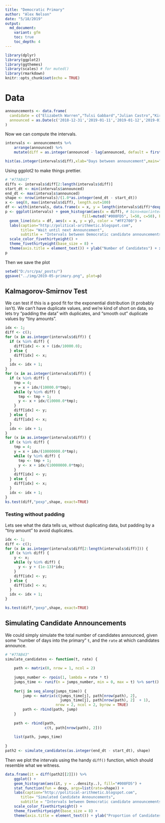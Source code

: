 ```yaml
---
title: "Democratic Primary"
author: "Alex Nelson"
date: "5/18/2019"
output:
  md_document:
    variant: gfm
    toc: true
    toc_depth: 4
---
```


```r
library(dplyr)
library(ggplot2)
library(ggthemes)
library(scales) # for muted()
library(rmarkdown)
knitr::opts_chunk$set(echo = TRUE)
```

# Data

```r
announcements <- data.frame(
  candidate = c("Elizabeth Warren","Tulsi Gabbard","Julian Castro","Kirsten Gillibrand","Kamala Harris","Pete Buttigieg","Cory Booker","Amy Klobuchar","Bernie Sanders","Jay Inslee","John Hickenlooper","Beto O'Rourke","Mike Gravel","Tim Ryan","Eric Swalwell","Seth Moulton","Joe Biden","Michael Bennet","Seth Bullock","Bill de Blasio"),
  announced = as.Date(c('2018-12-31','2019-01-11','2019-01-12','2019-01-15','2019-01-21','2019-01-23','2019-02-01','2019-02-10','2019-02-19','2019-03-01','2019-03-04','2019-03-14','2019-03-19','2019-04-04','2019-04-08','2019-04-22','2019-04-25','2019-05-02','2019-05-14','2019-05-16'))
)
```

Now we can compute the intervals.
```r
intervals <- announcements %>%
    arrange(announced) %>%
    mutate(diff = as.integer(announced - lag(announced, default = first(announced))))
```

```r
hist(as.integer(intervals$diff),xlab="Days between announcement",main="Intervals beween Democratic Primary Candidate Announcements")
```

Using ggplot2 to make things prettier.

```r
# "#77AB43"
diffs <- intervals$diff[2:length(intervals$diff)]
start_dt <- min(intervals$announced)
end_dt <- max(intervals$announced)
shape <- nrow(intervals)/(1.0*as.integer(end_dt - start_dt))
x <- seq(0, max(intervals$diff), length.out=100)
df <- with(intervals, data.frame(x = x, y = length(intervals$diff)*dexp(x, rate=shape)))
p <- ggplot(intervals) + geom_histogram(aes(x = diff), # bins=max(intervals$diff), 
                                   fill=muted("#008FD5", l=50, c=50), binwidth=0.75) +
  geom_line(data = df, aes(x = x, y = y), color = "#FF2700") +
  labs(caption="http://political-arithmetic.blogspot.com",
       title= "Wait until next Announcement",
       subtitle = "Intervals between Democratic candidate announcements") +
  scale_color_fivethirtyeight() +
  theme_fivethirtyeight(base_size = 8) +
  theme(axis.title = element_text()) + ylab("Number of Candidates") + xlab("Days")
p
```

Then we save the plot

```r
setwd("D:/src/pa/_posts/")
ggsave("../img/2019-05-primary.png", plot=p)
```

## Kalmagorov-Smirnov Test

We can test if this is a good fit for the exponential distribution (it probably isn't). We can't have duplicate values, and we're kind of short on data, so lets try "padding the data" with duplicates, and "smooth out" duplicate values by "tiny amounts".

```r
idx <- 1;
diff <- c();
for (x in as.integer(intervals$diff)) {
  if (x %in% diff) {
    diff[idx] <- x + (idx/10000.0);
  } else {
    diff[idx] <- x;
  }
  idx <- idx + 1;
}
for (x in as.integer(intervals$diff)) {
  if (x %in% diff) {
    tmp = 4;
    y = x + idx/(10000.0*tmp);
    while (y %in% diff) {
      tmp <- tmp + 1;
      y <- x + idx/(10000.0*tmp);
    }
    diff[idx] <- y;
  } else {
    diff[idx] <- x;
  }
  idx <- idx + 1;
}
for (x in as.integer(intervals$diff)) {
  if (x %in% diff) {
    tmp = 4;
    y = x + idx/(10000000.0*tmp);
    while (y %in% diff) {
      tmp <- tmp + 1;
      y <- x + idx/(10000000.0*tmp);
    }
    diff[idx] <- y;
  } else {
    diff[idx] <- x;
  }
  idx <- idx + 1;
}
ks.test(diff,"pexp",shape, exact=TRUE)
```

### Testing without padding

Lets see what the data tells us, without duplicating data, but padding by a "tiny amount" to avoid duplicates.

```r
idx <- 1;
diff <- c();
for (x in as.integer(intervals$diff[2:length(intervals$diff)])) {
  if (x %in% diff) {
    y <- x;
    while (y %in% diff) {
      y <- y + (1e-13)*idx;
    }
    diff[idx] <- y;
  } else {
    diff[idx] <- x;
  }
  idx <- idx + 1;
}
```

```r
ks.test(diff,"pexp",shape, exact=TRUE)
```

## Simulating Candidate Announcements

We could simply simulate the total number of candidates announced, given some "number of days into the primary" `t`, and the `rate` at which candidates announce.

```r
# "#77AB43"
simulate_candidates <- function(t, rate) {
    
    path <- matrix(0, nrow = 1, ncol = 2)
    
    jumps_number <- rpois(1, lambda = rate * t)
    jumps_time <- runif(n = jumps_number, min = 0, max = t) %>% sort()
    
    for(j in seq_along(jumps_time)) {
        jump <- matrix(c(jumps_time[j], path[nrow(path), 2],
                         jumps_time[j], path[nrow(path), 2]  + 1),
                       nrow = 2, ncol = 2, byrow = TRUE)
        path <- rbind(path, jump)
    }
    
    path <- rbind(path,
                  c(t, path[nrow(path), 2]))
    
    list(path, jumps_time)
    
}
path2 <- simulate_candidates(as.integer(end_dt - start_dt), shape)
```

Then we plot the intervals using the handy `diff()` function, which should resemble what we witness.

```r
data.frame(it = diff(path2[[2]])) %>%
    ggplot() +
    geom_histogram(aes(it, y = ..density..), fill="#008FD5") +
    stat_function(fun = dexp, args=list(rate=shape)) +
    labs(caption="http://political-arithmetic.blogspot.com",
       title= "Simulated Candidate Announcements",
       subtitle = "Intervals between Democratic candidate announcements") +
    scale_color_fivethirtyeight() +
    theme_fivethirtyeight(base_size = 8) +
    theme(axis.title = element_text()) + ylab("Proportion of Candidates") + xlab("Days")
```